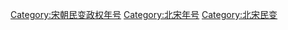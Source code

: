 [[Category:宋朝民变政权年号|Category:宋朝民变政权年号]]
[[Category:北宋年号|Category:北宋年号]]
[[Category:北宋民变|Category:北宋民变]]